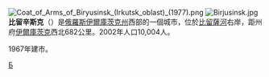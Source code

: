 {{coord|55|58|N|97|49|E|display=title}}
[[File:Coat_of_Arms_of_Biryusinsk_(Irkutsk_oblast)_(1977).png|right]]
[[File:Birjusinsk.jpg|thumb]]
'''比留辛斯克'''（{{lang-ru|Бирюси́нск}}）是[[俄羅斯|俄羅斯]][[伊爾庫茨克州|伊爾庫茨克州]]西部的一個城市，位於[[比留薩河|比留薩河]]右岸，距州府[[伊爾庫茨克|伊爾庫茨克]]西北682公里。2002年人口10,004人。

1967年建市。

{{Cities and towns in Irkutsk Oblast}}

[[Category:伊爾庫茨克州城市|Б]]